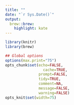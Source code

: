 ```yaml
---
title: ""
date: "`r Sys.Date()`"
output:
  brew::brew:
    highlight: kate
---
```



```r
library(knitr)
library(brew)

## Global options
options(max.print="75")
opts_chunk$set(echo=FALSE,
	             cache=TRUE,
               prompt=FALSE,
               tidy=TRUE,
               comment=NA,
               message=FALSE,
               warning=FALSE)
opts_knit$set(width=75)
```

